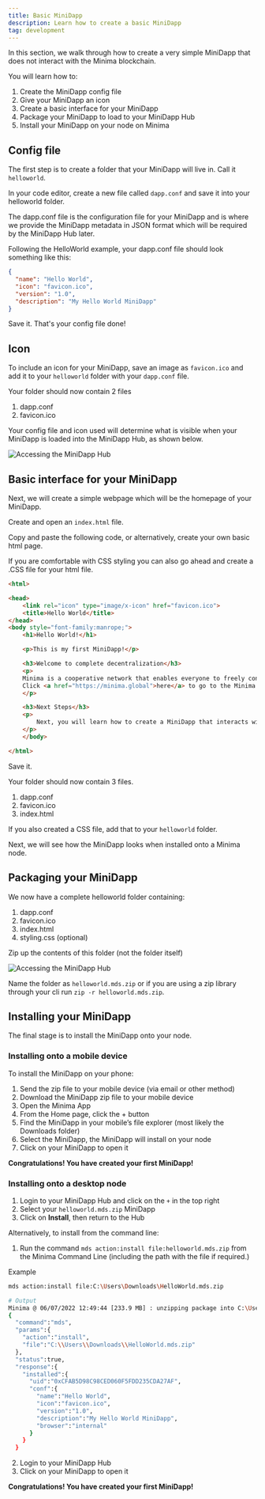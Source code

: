 ---
title: Basic MiniDapp
description: Learn how to create a basic MiniDapp
tag: development
---

In this section, we walk through how to create a very simple MiniDapp that does not interact with the Minima blockchain.

You will learn how to:

1. Create the MiniDapp config file
2. Give your MiniDapp an icon
3. Create a basic interface for your MiniDapp
4. Package your MiniDapp to load to your MiniDapp Hub
5. Install your MiniDapp on your node on Minima

## Config file

The first step is to create a folder that your MiniDapp will live in. Call it `helloworld`.

In your code editor, create a new file called `dapp.conf` and save it into your helloworld folder.

The dapp.conf file is the configuration file for your MiniDapp and is where we provide the MiniDapp metadata in JSON format which will be required by the MiniDapp Hub later.

Following the HelloWorld example, your dapp.conf file should look something like this:

```json title="dapp.conf"
{
  "name": "Hello World",
  "icon": "favicon.ico",
  "version": "1.0",
  "description": "My Hello World MiniDapp"
}
```

Save it. That&apos;s your config file done!

## Icon

To include an icon for your MiniDapp, save an image as `favicon.ico` and add it to your `helloworld` folder with your `dapp.conf` file.

Your folder should now contain 2 files

1. dapp.conf
2. favicon.ico

Your config file and icon used will determine what is visible when your MiniDapp is loaded into the MiniDapp Hub, as shown below.

![Accessing the MiniDapp Hub](/img/runanode/mds_pendingicon.png)

## Basic interface for your MiniDapp

Next, we will create a simple webpage which will be the homepage of your MiniDapp.

Create and open an `index.html` file.

Copy and paste the following code, or alternatively, create your own basic html page.

If you are comfortable with CSS styling you can also go ahead and create a .CSS file for your html file.

```html title="index.html"
<html>

<head>
	<link rel="icon" type="image/x-icon" href="favicon.ico">
	<title>Hello World</title>
</head>
<body style="font-family:manrope;">
	<h1>Hello World!</h1>

	<p>This is my first MiniDapp!</p>

	<h3>Welcome to complete decentralization</h3>
	<p>
	Minima is a cooperative network that enables everyone to freely connect and prosper.<br></br>
	Click <a href="https://minima.global">here</a> to go to the Minima website.
	</p>

	<h3>Next Steps</h3>
	<p>
		Next, you will learn how to create a MiniDapp that interacts with the Minima Blockchain.
	</p>
	</body>

</html>
```

Save it.

Your folder should now contain 3 files.

1. dapp.conf
2. favicon.ico
3. index.html

If you also created a CSS file, add that to your `helloworld` folder.

Next, we will see how the MiniDapp looks when installed onto a Minima node.

## Packaging your MiniDapp

We now have a complete helloworld folder containing:

1. dapp.conf
2. favicon.ico
3. index.html
4. styling.css (optional)

Zip up the contents of this folder (not the folder itself)

![Accessing the MiniDapp Hub](/img/buildonminima/zipup.png)

Name the folder as `helloworld.mds.zip` or if you are using a zip library through your cli run `zip -r helloworld.mds.zip`.

## Installing your MiniDapp

The final stage is to install the MiniDapp onto your node.

### Installing onto a mobile device

To install the MiniDapp on your phone:

1. Send the zip file to your mobile device (via email or other method)
2. Download the MiniDapp zip file to your mobile device
3. Open the Minima App
4. From the Home page, click the + button
5. Find the MiniDapp in your mobile’s file explorer (most likely the Downloads folder)
6. Select the MiniDapp, the MiniDapp will install on your node
7. Click on your MiniDapp to open it

**Congratulations! You have created your first MiniDapp!**

### Installing onto a desktop node

1. Login to your MiniDapp Hub and click on the `+` in the top right
2. Select your `helloworld.mds.zip` MiniDapp
3. Click on **Install**, then return to the Hub

Alternatively, to install from the command line:

1. Run the command `mds action:install file:helloworld.mds.zip` from the Minima Command Line (including the path with the file if required.)

Example

```bash title="Terminal"
mds action:install file:C:\Users\Downloads\HelloWorld.mds.zip

# Output
Minima @ 06/07/2022 12:49:44 [233.9 MB] : unzipping package into C:\Users\minima\mds\web\0xCFAB5D98C98CED060F5FDD235CDA27AF
{
  "command":"mds",
  "params":{
    "action":"install",
    "file":"C:\\Users\\Downloads\\HelloWorld.mds.zip"
  },
  "status":true,
  "response":{
    "installed":{
      "uid":"0xCFAB5D98C98CED060F5FDD235CDA27AF",
      "conf":{
        "name":"Hello World",
        "icon":"favicon.ico",
        "version":"1.0",
        "description":"My Hello World MiniDapp",
        "browser":"internal"
      }
    }
  }
```

2. Login to your MiniDapp Hub
3. Click on your MiniDapp to open it

**Congratulations! You have created your first MiniDapp!**
